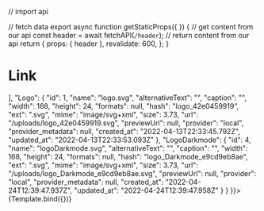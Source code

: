 

// import api


// fetch data
export async function getStaticProps({ }) {
  // get content from our api
  const header = await fetchAPI(`/header`);
  // return content from our api 
  return {
    props: { header },
    revalidate: 600,
  };
}

<Meta title="Components/Navigation/Header" component={Header} />


# Link

<Canvas>
    <Story 
    name="Default"
    args={{
    data: {
  "id": 1,
  "published_at": "2022-04-15T14:31:49.144Z",
  "created_at": "2022-04-15T14:31:47.855Z",
  "updated_at": "2022-05-14T16:18:33.708Z",
  "linkList": {
    "id": 2,
    "label": "",
    "links": [
      {
        "id": 7,
        "label": "Services",
        "href": "/services"
      },
      {
        "id": 5,
        "label": "Projekte",
        "href": "/#2"
      },
      {
        "id": 8,
        "label": "Team",
        "href": "/team"
      }
    ]
  },
  "actionButton": {
    "id": 3,
    "label": "Schreib uns",
    "href": "/kontakt"
  },
  "utilityButtons": [
    
  ],
  "Logo": {
    "id": 1,
    "name": "logo.svg",
    "alternativeText": "",
    "caption": "",
    "width": 168,
    "height": 24,
    "formats": null,
    "hash": "logo_42e0459919",
    "ext": ".svg",
    "mime": "image/svg+xml",
    "size": 3.73,
    "url": "/uploads/logo_42e0459919.svg",
    "previewUrl": null,
    "provider": "local",
    "provider_metadata": null,
    "created_at": "2022-04-13T22:33:45.792Z",
    "updated_at": "2022-04-13T22:33:53.093Z"
  },
  "LogoDarkmode": {
    "id": 4,
    "name": "logoDarkmode.svg",
    "alternativeText": "",
    "caption": "",
    "width": 168,
    "height": 24,
    "formats": null,
    "hash": "logo_Darkmode_e9cd9eb8ae",
    "ext": ".svg",
    "mime": "image/svg+xml",
    "size": 3.73,
    "url": "/uploads/logo_Darkmode_e9cd9eb8ae.svg",
    "previewUrl": null,
    "provider": "local",
    "provider_metadata": null,
    "created_at": "2022-04-24T12:39:47.937Z",
    "updated_at": "2022-04-24T12:39:47.958Z"
  }
}
    }}>
    {Template.bind({})}
   </Story>
</Canvas>